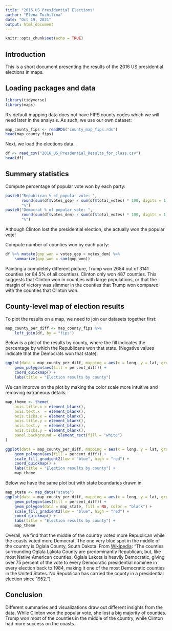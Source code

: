 ```yaml
---
title: "2016 US Presidential Elections"
author: "Elena Tuzhilina"
date: "Oct 19, 2021"
output: html_document
---
```


```r
knitr::opts_chunk$set(echo = TRUE)
```

## Introduction

This is a short document presenting the results of the 2016 US presidential elections in maps.

## Loading packages and data

```r
library(tidyverse)
library(maps)
```

R's default mapping data does not have FIPS county codes which we will need later in the analysis. As such, we use our own dataset:
```r
map_county_fips <- readRDS("county_map_fips.rds")
head(map_county_fips)
```

Next, we load the elections data.
```r
df <- read_csv("2016_US_Presdential_Results_for_class.csv")
head(df)
```

## Summary statistics

Compute percentage of popular vote won by each party:
```r
paste0("Republican % of popular vote: ", 
       round(sum(df$votes_gop) / sum(df$total_votes) * 100, digits = 1),
       "%")
paste0("Democrat % of popular vote: ", 
       round(sum(df$votes_dem) / sum(df$total_votes) * 100, digits = 1),
       "%")
```

Although Clinton lost the presidential election, she actually won the popular vote!  

Compute number of counties won by each party:
```r
df %>% mutate(gop_won = votes_gop > votes_dem) %>%
    summarize(gop_won = sum(gop_won))
```

Painting a completely different picture, Trump won 2654 out of 3141 counties (or 84.5% of all counties). Clinton only won 487 counties. This suggests that Clinton won in counties with large populations, or that the margin of victory was slimmer in the counties that Trump won compared with the counties that Clinton won.

## County-level map of election results

To plot the results on a map, we need to join our datasets together first:
```r
map_county_per_diff <- map_county_fips %>%
    left_join(df, by = "fips")
```

Below is a plot of the results by county, where the fill indicates the percentage by which the Republicans won that state. (Negative values indicate that the Democrats won that state):
```r
ggplot(data = map_county_per_diff, mapping = aes(x = long, y = lat, group = group)) +
    geom_polygon(aes(fill = percent_diff)) + 
    coord_quickmap() + 
    labs(title = "Election results by county")
```

We can improve on the plot by making the color scale more intuitive and removing extraneous details:
```r
map_theme <- theme(
    axis.title.x = element_blank(),
    axis.text.x  = element_blank(),
    axis.ticks.x = element_blank(),
    axis.title.y = element_blank(),
    axis.text.y  = element_blank(),
    axis.ticks.y = element_blank(),
    panel.background = element_rect(fill = "white")
)

ggplot(data = map_county_per_diff, mapping = aes(x = long, y = lat, group = group)) +
    geom_polygon(aes(fill = percent_diff)) + 
    scale_fill_gradient2(low = "blue", high = "red") +
    coord_quickmap() + 
    labs(title = "Election results by county") +
    map_theme
```

Below we have the same plot but with state boundaries drawn in.
```r
map_state <- map_data("state")
ggplot(data = map_county_per_diff, mapping = aes(x = long, y = lat, group = group)) +
    geom_polygon(aes(fill = percent_diff)) + 
    geom_polygon(data = map_state, fill = NA, color = "black") +
    scale_fill_gradient2(low = "blue", high = "red") +
    coord_quickmap() + 
    labs(title = "Election results by county") + 
    map_theme
```

Overall, we find that the middle of the country voted more Republican while the coasts voted more Democrat. The one very blue spot in the middle of the country is Oglala County, South Dakota. From [Wikipedia](https://en.wikipedia.org/wiki/Oglala_Lakota_County,_South_Dakota#Politics): "The counties surrounding Oglala Lakota County are predominantly Republican, but, like most Native American counties, Oglala Lakota is heavily Democratic, giving over 75 percent of the vote to every Democratic presidential nominee in every election back to 1984, making it one of the most Democratic counties in the United States. No Republican has carried the county in a presidential election since 1952.") 

## Conclusion

Different summaries and visualizations draw out different insights from the data. While Clinton won the popular vote, she lost a big majority of counties. Trump won most of the counties in the middle of the country, while Clinton had more success on the coasts.